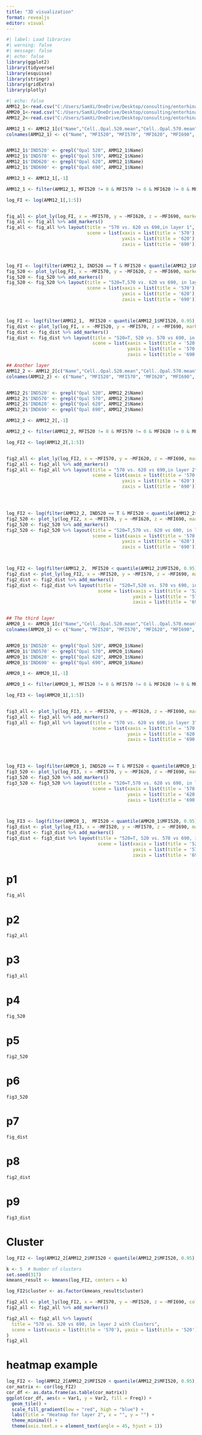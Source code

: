 ```yaml
---
title: "3D visualization"
format: revealjs
editor: visual
---
```


```r
#| label: Load libraries
#| warning: false
#| message: false
#| echo: false
library(ggplot2)
library(tidyverse)
library(esquisse)
library(stringr)
library(gridExtra)
library(plotly)
```

```r
#| echo: false
AMM12_1<-read.csv("C:/Users/SamXi/OneDrive/Desktop/consulting/entorhinal_cortex/AMM12_4DetectionsL2.csv",header=TRUE)
AMM20_1<-read.csv("C:/Users/SamXi/OneDrive/Desktop/consulting/entorhinal_cortex/AMM20_5DetectionsL2.csv",header=TRUE)
AMM12_2<-read.csv("C:/Users/SamXi/OneDrive/Desktop/consulting/entorhinal_cortex/AMM12_5DetectionsL2.csv",header=TRUE)

AMM12_1 <- AMM12_1[c("Name","Cell..Opal.520.mean","Cell..Opal.570.mean", "Cell..Opal.620.mean", "Cell..Opal.690.mean" , "Distance.to.annotation.with.line.µm")]
colnames(AMM12_1) <- c("Name", "MFI520", "MFI570", "MFI620", "MFI690", "dist")


AMM12_1$'IND520' <- grepl("Opal 520", AMM12_1$Name)
AMM12_1$'IND570' <- grepl("Opal 570", AMM12_1$Name)
AMM12_1$'IND620' <- grepl("Opal 620", AMM12_1$Name)
AMM12_1$'IND690' <- grepl("Opal 690", AMM12_1$Name)

AMM12_1 <- AMM12_1[,-1]

AMM12_1 <- filter(AMM12_1, MFI520 != 0 & MFI570 != 0 & MFI620 != 0 & MFI690 != 0)

log_FI <- log(AMM12_1[,1:5])


fig_all <- plot_ly(log_FI, x = ~MFI570, y = ~MFI620, z = ~MFI690, marker = list(color = ~MFI520, colorscale = "Rainbow", showscale = TRUE, size = 3))
fig_all <- fig_all %>% add_markers()
fig_all <- fig_all %>% layout(title = "570 vs. 620 vs 690,in layer 1",
                              scene = list(xaxis = list(title = '570'),
                                           yaxis = list(title = '620'),
                                           zaxis = list(title = '690')))



log_FI <- log(filter(AMM12_1, IND520 == T & MFI520 < quantile(AMM12_1$MFI520, 0.95) ))
fig_520 <- plot_ly(log_FI, x = ~MFI570, y = ~MFI620, z = ~MFI690, marker = list(color = ~MFI520, colorscale = "Rainbow", showscale = TRUE, size = 3))
fig_520 <- fig_520 %>% add_markers()
fig_520 <- fig_520 %>% layout(title = "520=T,570 vs. 620 vs 690, in layer 1",
                              scene = list(xaxis = list(title = '570'),
                                           yaxis = list(title = '620'),
                                           zaxis = list(title = '690')))



log_FI <- log(filter(AMM12_1,  MFI520 < quantile(AMM12_1$MFI520, 0.95) & dist > quantile(AMM12_1$dist, 0.05)))
fig_dist <- plot_ly(log_FI, x = ~MFI520, y = ~MFI570, z = ~MFI690, marker = list(color = ~dist, colorscale = "Rainbow", showscale = TRUE, size = 3))
fig_dist <- fig_dist %>% add_markers()
fig_dist <- fig_dist %>% layout(title = "520=T, 520 vs. 570 vs 690, in layer 1",
                                scene = list(xaxis = list(title = '520'), 
                                             yaxis = list(title = '570'), 
                                             zaxis = list(title = '690')))

## Another layer
AMM12_2 <- AMM12_2[c("Name","Cell..Opal.520.mean","Cell..Opal.570.mean", "Cell..Opal.620.mean", "Cell..Opal.690.mean" , "Distance.to.annotation.with.line.µm")]
colnames(AMM12_2) <- c("Name", "MFI520", "MFI570", "MFI620", "MFI690", "dist")


AMM12_2$'IND520' <- grepl("Opal 520", AMM12_2$Name)
AMM12_2$'IND570' <- grepl("Opal 570", AMM12_2$Name)
AMM12_2$'IND620' <- grepl("Opal 620", AMM12_2$Name)
AMM12_2$'IND690' <- grepl("Opal 690", AMM12_2$Name)

AMM12_2 <- AMM12_2[,-1]

AMM12_2 <- filter(AMM12_2, MFI520 != 0 & MFI570 != 0 & MFI620 != 0 & MFI690 != 0)

log_FI2 <- log(AMM12_2[,1:5])


fig2_all <- plot_ly(log_FI2, x = ~MFI570, y = ~MFI620, z = ~MFI690, marker = list(color = ~MFI520, colorscale = "Rainbow", showscale = TRUE, size = 3))
fig2_all <- fig2_all %>% add_markers()
fig2_all <- fig2_all %>% layout(title = "570 vs. 620 vs 690,in layer 2",
                                scene = list(xaxis = list(title = '570'),
                                           yaxis = list(title = '620'),
                                           zaxis = list(title = '690')))




log_FI2 <- log(filter(AMM12_2, IND520 == T & MFI520 < quantile(AMM12_2$MFI520, 0.95) ))
fig2_520 <- plot_ly(log_FI2, x = ~MFI570, y = ~MFI620, z = ~MFI690, marker = list(color = ~MFI520, colorscale = "Rainbow", showscale = TRUE, size = 3))
fig2_520 <- fig2_520 %>% add_markers()
fig2_520 <- fig2_520 %>% layout(title = "520=T,570 vs. 620 vs 690, in layer 2",
                                scene = list(xaxis = list(title = '570'),
                                           yaxis = list(title = '620'),
                                           zaxis = list(title = '690')))



log_FI2 <- log(filter(AMM12_2,  MFI520 < quantile(AMM12_2$MFI520, 0.95) & dist > quantile(AMM12_2$dist, 0.05)))
fig2_dist <- plot_ly(log_FI2, x = ~MFI520, y = ~MFI570, z = ~MFI690, marker = list(color = ~dist, colorscale = "Rainbow", showscale = TRUE, size = 3))
fig2_dist <- fig2_dist %>% add_markers()
fig2_dist <- fig2_dist %>% layout(title = "520=T,520 vs. 570 vs 690, in layer 2",
                                  scene = list(xaxis = list(title = '520'), 
                                               yaxis = list(title = '570'),
                                               zaxis = list(title = '690')))


## The third layer
AMM20_1 <- AMM20_1[c("Name","Cell..Opal.520.mean","Cell..Opal.570.mean", "Cell..Opal.620.mean", "Cell..Opal.690.mean" , "Distance.to.annotation.with.line.µm")]
colnames(AMM20_1) <- c("Name", "MFI520", "MFI570", "MFI620", "MFI690", "dist")


AMM20_1$'IND520' <- grepl("Opal 520", AMM20_1$Name)
AMM20_1$'IND570' <- grepl("Opal 570", AMM20_1$Name)
AMM20_1$'IND620' <- grepl("Opal 620", AMM20_1$Name)
AMM20_1$'IND690' <- grepl("Opal 690", AMM20_1$Name)

AMM20_1 <- AMM20_1[,-1]

AMM20_1 <- filter(AMM20_1, MFI520 != 0 & MFI570 != 0 & MFI620 != 0 & MFI690 != 0)

log_FI3 <- log(AMM20_1[,1:5])


fig3_all <- plot_ly(log_FI3, x = ~MFI570, y = ~MFI620, z = ~MFI690, marker = list(color = ~MFI520, colorscale = "Rainbow", showscale = TRUE, size = 3))
fig3_all <- fig3_all %>% add_markers()
fig3_all <- fig3_all %>% layout(title = "570 vs. 620 vs 690,in layer 3",
                                scene = list(xaxis = list(title = '570'),
                                             yaxis = list(title = '620'),
                                             zaxis = list(title = '690')))




log_FI3 <- log(filter(AMM20_1, IND520 == T & MFI520 < quantile(AMM20_1$MFI520, 0.95) ))
fig3_520 <- plot_ly(log_FI3, x = ~MFI570, y = ~MFI620, z = ~MFI690, marker = list(color = ~MFI520, colorscale = "Rainbow", showscale = TRUE, size = 3))
fig3_520 <- fig3_520 %>% add_markers()
fig3_520 <- fig3_520 %>% layout(title = "520=T,570 vs. 620 vs 690, in layer 3",
                                scene = list(xaxis = list(title = '570'),
                                             yaxis = list(title = '620'),
                                             zaxis = list(title = '690')))



log_FI3 <- log(filter(AMM20_1,  MFI520 < quantile(AMM20_1$MFI520, 0.95) & dist > quantile(AMM20_1$dist, 0.05)))
fig3_dist <- plot_ly(log_FI3, x = ~MFI520, y = ~MFI570, z = ~MFI690, marker = list(color = ~dist, colorscale = "Rainbow", showscale = TRUE, size = 3))
fig3_dist <- fig3_dist %>% add_markers()
fig3_dist <- fig3_dist %>% layout(title = "520=T, 520 vs. 570 vs 690, in layer 3",
                                  scene = list(xaxis = list(title = '520'),
                                               yaxis = list(title = '570'),
                                               zaxis = list(title = '690')))

```
# p1
```r
fig_all
```
# p2
```r
fig2_all
```
# p3
```r
fig3_all
```
# p4
```r
fig_520
```
# p5
```r
fig2_520
```
# p6
```r
fig3_520
```
# p7
```r
fig_dist
```
# p8
```r
fig2_dist
```
# p9
```r
fig3_dist
```
# Cluster
```r
log_FI2 <- log(AMM12_2[AMM12_2$MFI520 < quantile(AMM12_2$MFI520, 0.95), c("MFI570", "MFI520", "MFI690", "dist")])

k <- 5  # Number of clusters
set.seed(317)
kmeans_result <- kmeans(log_FI2, centers = k)

log_FI2$cluster <- as.factor(kmeans_result$cluster)

fig2_all <- plot_ly(log_FI2, x = ~MFI570, y = ~MFI520, z = ~MFI690, color = ~cluster, marker = list(size = 3))
fig2_all <- fig2_all %>% add_markers()

fig2_all <- fig2_all %>% layout(
  title = "570 vs. 520 vs 690, in layer 2 with Clusters",
  scene = list(xaxis = list(title = '570'), yaxis = list(title = '520'), zaxis = list(title = '690'))
)
fig2_all
```
# heatmap example
```r
log_FI2 <- log(AMM12_2[AMM12_2$MFI520 < quantile(AMM12_2$MFI520, 0.95), c("MFI570", "MFI620", "MFI690", "MFI520","dist")])
cor_matrix <- cor(log_FI2)
cor_df <- as.data.frame(as.table(cor_matrix))
ggplot(cor_df, aes(x = Var1, y = Var2, fill = Freq)) +
  geom_tile() +
  scale_fill_gradient(low = "red", high = "blue") +
  labs(title = "Heatmap for layer 2", x = "", y = "") +
  theme_minimal() +
  theme(axis.text.x = element_text(angle = 45, hjust = 1))

```
